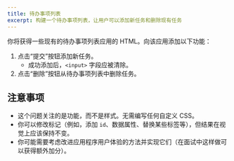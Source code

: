 ```yaml
---
title: 待办事项列表
excerpt: 构建一个待办事项列表，让用户可以添加新任务和删除现有任务
---
```


你将获得一些现有的待办事项列表应用的 HTML。向该应用添加以下功能：

1. 点击“提交”按钮添加新任务。
   * 成功添加后，`<input>` 字段应被清除。
2. 点击“删除”按钮从待办事项列表中删除任务。

## 注意事项

* 这个问题关注的是功能，而不是样式。无需编写任何自定义 CSS。
* 你可以修改标记（例如，添加 `id`、数据属性、替换某些标签等），但结果在视觉上应该保持不变。
* 你可能需要考虑改进应用程序用户体验的方法并实现它们（在面试中这样做可以获得额外加分）。
